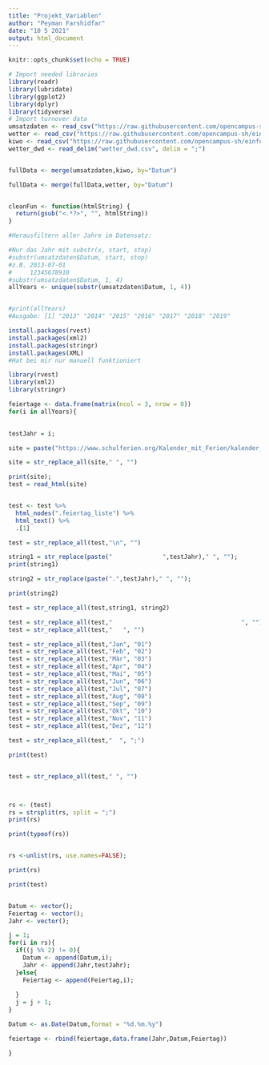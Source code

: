 ```yaml
---
title: "Projekt_Variablen"
author: "Peyman Farshidfar"
date: "10 5 2021"
output: html_document
---
```


```r
knitr::opts_chunk$set(echo = TRUE)
```



```r

# Import needed libraries
library(readr)
library(lubridate)
library(ggplot2)
library(dplyr)
library(tidyverse)
# Import turnover data
umsatzdaten <- read_csv("https://raw.githubusercontent.com/opencampus-sh/einfuehrung-in-data-science-und-ml/main/umsatzdaten_gekuerzt.csv")
wetter <- read_csv("https://raw.githubusercontent.com/opencampus-sh/einfuehrung-in-data-science-und-ml/main/wetter.csv")
kiwo <- read_csv("https://raw.githubusercontent.com/opencampus-sh/einfuehrung-in-data-science-und-ml/main/kiwo.csv")
wetter_dwd <- read_delim("wetter_dwd.csv", delim = ";")


fullData <- merge(umsatzdaten,kiwo, by="Datum")

fullData <- merge(fullData,wetter, by="Datum")



```
```r
cleanFun <- function(htmlString) {
  return(gsub("<.*?>", "", htmlString))
}
```




```r

#Herausfiltern aller Jahre im Datensatz:

#Nur das Jahr mit substr(x, start, stop)
#substr(umsatzdaten$Datum, start, stop)
#z.B. 2013-07-01  
#     12345678910
#substr(umsatzdaten$Datum, 1, 4)
allYears <- unique(substr(umsatzdaten$Datum, 1, 4))


#print(allYears)
#Ausgabe: [1] "2013" "2014" "2015" "2016" "2017" "2018" "2019"

```



```r
install.packages(rvest)
install.packages(xml2)
install.packages(stringr)
install.packages(XML)
#Hat bei mir nur manuell funktioniert
```


```r

library(rvest)
library(xml2)
library(stringr) 

```





```r


feiertage <- data.frame(matrix(ncol = 3, nrow = 0))
for(i in allYears){
  

testJahr = i;

site = paste("https://www.schulferien.org/Kalender_mit_Ferien/kalender_",testJahr,"_ferien_Schleswig_Holstein.html");

site = str_replace_all(site," ", "")

print(site);
test = read_html(site)


test <- test %>% 
  html_nodes(".feiertag_liste") %>%
  html_text() %>% 
  .[1]

test = str_replace_all(test,"\n", "")

string1 = str_replace(paste("              ",testJahr)," ", "");
print(string1)

string2 = str_replace(paste(".",testJahr)," ", "");

print(string2)

test = str_replace_all(test,string1, string2)

test = str_replace_all(test,"                                    ", "")
test = str_replace_all(test,"   ", "")

test = str_replace_all(test,"Jan", "01")
test = str_replace_all(test,"Feb", "02")
test = str_replace_all(test,"Mär", "03")
test = str_replace_all(test,"Apr", "04")
test = str_replace_all(test,"Mai", "05")
test = str_replace_all(test,"Jun", "06")
test = str_replace_all(test,"Jul", "07")
test = str_replace_all(test,"Aug", "08")
test = str_replace_all(test,"Sep", "09")
test = str_replace_all(test,"Okt", "10")
test = str_replace_all(test,"Nov", "11")
test = str_replace_all(test,"Dez", "12")

test = str_replace_all(test,"  ", ";")

print(test)


test = str_replace_all(test," ", "")  



rs <- (test)
rs = strsplit(rs, split = ";")
print(rs)

print(typeof(rs))


rs <-unlist(rs, use.names=FALSE);

print(rs)

print(test)


Datum <- vector();
Feiertag <- vector();
Jahr <- vector();

j = 1;
for(i in rs){
  if((j %% 2) != 0){
    Datum <- append(Datum,i);
    Jahr <- append(Jahr,testJahr);
  }else{
    Feiertag <- append(Feiertag,i);
    
  }
  j = j + 1;
}

Datum <- as.Date(Datum,format = "%d.%m.%y")

feiertage <- rbind(feiertage,data.frame(Jahr,Datum,Feiertag))

}


```






